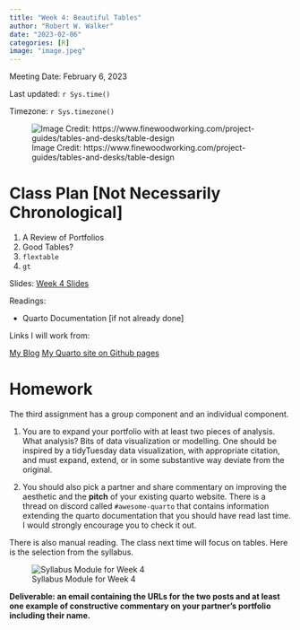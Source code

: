 ```yaml
---
title: "Week 4: Beautiful Tables"
author: "Robert W. Walker"
date: "2023-02-06"
categories: [R]
image: "image.jpeg"
---
```


Meeting Date: February 6, 2023

Last updated: `r Sys.time()` 

Timezone: `r Sys.timezone()`

![Image Credit: https://www.finewoodworking.com/project-guides/tables-and-desks/table-design](./image.jpeg)

# Class Plan [Not Necessarily Chronological]

1. A Review of Portfolios
2. Good Tables?
3. `flextable`
4. `gt`

Slides:
[Week 4 Slides](https://robertwwalker.github.io/CWD-Slides/week-4/index.html)

Readings:

-   Quarto Documentation [if not already done]

Links I will work from:

[My Blog](https://rww-science.website)
[My Quarto site on Github pages](https://robertwwalker.github.io/)

# Homework

The third assignment has a group component and an individual component.  

1. You are to expand your portfolio with at least two pieces of analysis.  What analysis?  Bits of data visualization or modelling.  One should be inspired by a tidyTuesday data visualization, with appropriate citation, and must expand, extend, or in some substantive way deviate from the original.  

2. You should also pick a partner and share commentary on improving the aesthetic and the **pitch** of your existing quarto website.  There is a thread on discord called `#awesome-quarto` that contains information extending the quarto documentation that you should have read last time.  I would strongly encourage you to check it out.

There is also manual reading.  The class next time will focus on tables.  Here is the selection from the syllabus.

![Syllabus Module for Week 4](img/Screen Shot 2023-01-30 at 2.15.58 PM.png)

**Deliverable: an email containing the URLs for the two posts and at least one example of constructive commentary on your partner's portfolio including their name.**